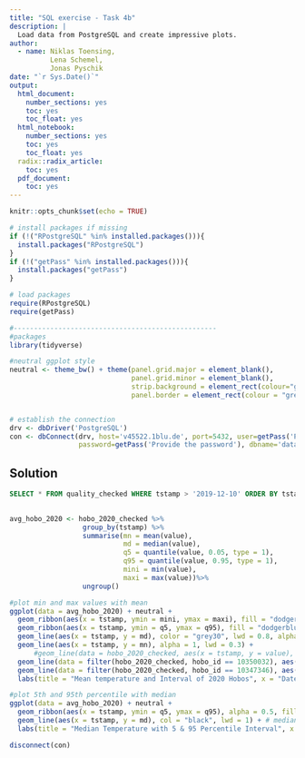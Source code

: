 ```yaml
---
title: "SQL exercise - Task 4b"
description: |
  Load data from PostgreSQL and create impressive plots.
author:
  - name: Niklas Toensing,
          Lena Schemel,
          Jonas Pyschik
date: "`r Sys.Date()`"
output:  
  html_document:
    number_sections: yes
    toc: yes
    toc_float: yes
  html_notebook:
    number_sections: yes
    toc: yes
    toc_float: yes
  radix::radix_article:
    toc: yes
  pdf_document:
    toc: yes
---
```


```r
knitr::opts_chunk$set(echo = TRUE)

# install packages if missing
if (!("RPostgreSQL" %in% installed.packages())){
  install.packages("RPostgreSQL")
}
if (!("getPass" %in% installed.packages())){
  install.packages("getPass")
}

# load packages
require(RPostgreSQL)
require(getPass)

#--------------------------------------------------
#packages
library(tidyverse)

#neutral ggplot style
neutral <- theme_bw() + theme(panel.grid.major = element_blank(),
                              panel.grid.minor = element_blank(),
                              strip.background = element_rect(colour="grey85"),
                              panel.border = element_rect(colour = "grey85"))


# establish the connection
drv <- dbDriver('PostgreSQL')
con <- dbConnect(drv, host='v45522.1blu.de', port=5432, user=getPass('Provide the user'), 
                 password=getPass('Provide the password'), dbname='datamanagement')
```

## Solution

```sql

SELECT * FROM quality_checked WHERE tstamp > '2019-12-10' ORDER BY tstamp DESC
 
```




```r
avg_hobo_2020 <- hobo_2020_checked %>% 
                  group_by(tstamp) %>% 
                  summarise(mn = mean(value),
                            md = median(value),
                            q5 = quantile(value, 0.05, type = 1),
                            q95 = quantile(value, 0.95, type = 1),
                            mini = min(value),
                            maxi = max(value))%>% 
                  ungroup()
```
  

```r
#plot min and max values with mean
ggplot(data = avg_hobo_2020) + neutral + 
  geom_ribbon(aes(x = tstamp, ymin = mini, ymax = maxi), fill = "dodgerblue3", alpha = .3 ) +
  geom_ribbon(aes(x = tstamp, ymin = q5, ymax = q95), fill = "dodgerblue4", alpha = .4 ) +
  geom_line(aes(x = tstamp, y = md), color = "grey30", lwd = 0.8, alpha = 0.5) + 
  geom_line(aes(x = tstamp, y = mn), alpha = 1, lwd = 0.3) +
      #geom_line(data = hobo_2020_checked, aes(x = tstamp, y = value), color = "forestgreen", lwd = 0.1) +
  geom_line(data = filter(hobo_2020_checked, hobo_id == 10350032), aes(x = tstamp, y = value), color = "gold", linetype = "dotted") +
  geom_line(data = filter(hobo_2020_checked, hobo_id == 10347346), aes(x = tstamp, y = value), color = "gold", linetype = "dotted") +
  labs(title = "Mean temperature and Interval of 2020 Hobos", x = "Date", y = "Temperature °C", color = "Legend")

```


```r
#plot 5th and 95th percentile with median 
ggplot(data = avg_hobo_2020) + neutral + 
  geom_ribbon(aes(x = tstamp, ymin = q5, ymax = q95), alpha = 0.5, fill = "blue") +
  geom_line(aes(x = tstamp, y = md), col = "black", lwd = 1) + # median
  labs(title = "Median Temperature with 5 & 95 Percentile Interval", x = "Date", y = "Temperature °C")
```



```r
disconnect(con)
```